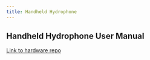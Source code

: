 ```yaml
---
title: Handheld Hydrophone
---
```


## Handheld Hydrophone User Manual

[Link to hardware repo](https://github.com/Kourtney-Burger/Test-Hardware-Repo)
